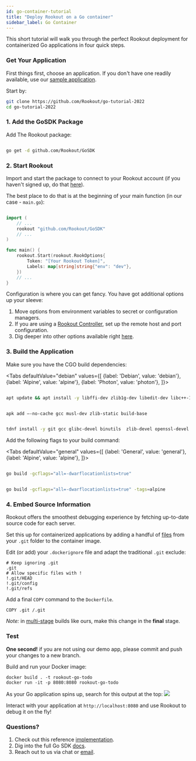 ```yaml
---
id: go-container-tutorial
title: "Deploy Rookout on a Go container"
sidebar_label: Go Container
---
```


This short tutorial will walk you through the perfect Rookout deployment for containerized Go applications in four quick steps.

### Get Your Application

First things first, choose an application.
If you don't have one readily available, use our [sample application](https://github.com/Rookout/go-tutorial-2022).  

Start by:
```bash
git clone https://github.com/Rookout/go-tutorial-2022
cd go-tutorial-2022
```

### 1. Add the GoSDK Package

Add The Rookout package:

```bash

go get -d github.com/Rookout/GoSDK

```

### 2. Start Rookout

Import and start the package to connect to your Rookout account (if you haven't signed up, do that [here](https://app.rookout.com/#mode=signUp)).

The best place to do that is at the beginning of your main function (in our case - `main.go`):

```go

import (
	// ...
	rookout "github.com/Rookout/GoSDK"
	// ...
)

func main() {
    rookout.Start(rookout.RookOptions{
		Token: "[Your Rookout Token]",
		Labels: map[string]string{"env": "dev"},
	})
    // ...
}
```

<div class="rookout-org-info"></div>

Configuration is where you can get fancy. You have got additional options up your sleeve:
1. Move options from environment variables to secret or configuration managers.
2. If you are using a [Rookout Controller](etl-controller-intro), set up the remote host and port configuration.
3. Dig deeper into other options available right [here](go-setup#start).

### 3. Build the Application

Make sure you have the CGO build dependencies:


<Tabs
    defaultValue="debian"
    values={[
        {label: 'Debian', value: 'debian'},
        {label: 'Alpine', value: 'alpine'},
        {label: 'Photon', value: 'photon'},
    ]}>

<TabItem value="debian">

```bash

apt update && apt install -y libffi-dev zlib1g-dev libedit-dev libc++-11-dev libc++abi-11-dev

```
</TabItem>
<TabItem value="alpine">

```bash

apk add —-no-cache gcc musl-dev zlib-static build-base

```
</TabItem>
<TabItem value="photon">

```bash

tdnf install -y git gcc glibc-devel binutils  zlib-devel openssl-devel linux-api-headers

```
</TabItem>
</Tabs>

Add the following flags to your build command:

<Tabs
defaultValue="general"
values={[
{label: 'General', value: 'general'},
{label: 'Alpine', value: 'alpine'},
]}>

<TabItem value="general">

```bash

go build -gcflags="all=-dwarflocationlists=true"

```
</TabItem>
<TabItem value="alpine">

```bash

go build -gcflags="all=-dwarflocationlists=true" -tags=alpine

```
</TabItem>
</Tabs>

### 4. Embed Source Information

Rookout offers the smoothest debugging experience by fetching up-to-date source code for each server.

Set this up for containerized applications by adding a handful of [files](https://www.rookout.com/blog/embedding-source-code-version-information-in-docker-images/) from your `.git` folder to the container image.

Edit (or add) your `.dockerignore` file and adapt the traditional `.git` exclude:
```ignore
# Keep ignoring .git
.git
# Allow specific files with !
!.git/HEAD
!.git/config
!.git/refs
```

Add a final `COPY` command to the `Dockerfile`.
```docker
COPY .git /.git
```

*Note:* in [multi-stage](https://docs.docker.com/develop/develop-images/multistage-build/) builds like ours, make this change in the **final** stage.

### Test

**One second!** if you are not using our demo app, please commit and push your changes to a new branch.

Build and run your Docker image:
```
docker build . -t rookout-go-todo
docker run -it -p 8080:8080 rookout-go-todo
```

As your Go application spins up, search for this output at the top:
<img src="/img/screenshots/go_success.png" />

Interact with your application at `http://localhost:8080` and use Rookout to debug it on the fly!

### Questions?

1. Check out this reference [implementation](https://github.com/Rookout/go-tutorial-2022/compare/configure-rookout).
2. Dig into the full Go SDK [docs](go-setup).
3. Reach out to us via chat or [email](mailto:support@rookout.com).
